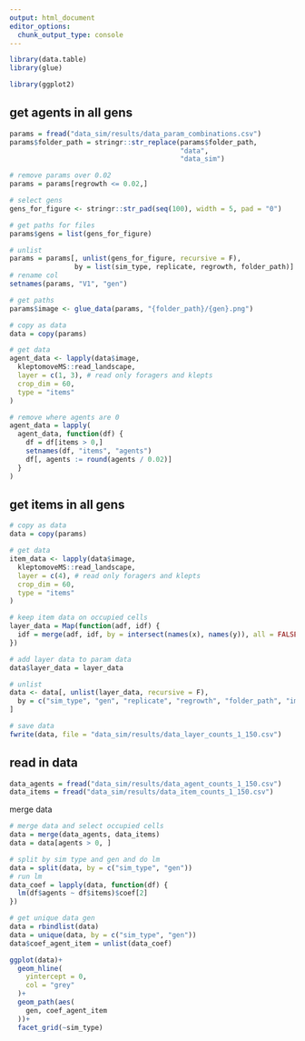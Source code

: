 ```yaml
---
output: html_document
editor_options: 
  chunk_output_type: console
---
```

```r
library(data.table)
library(glue)

library(ggplot2)
```

## get agents in all gens

```r
params = fread("data_sim/results/data_param_combinations.csv")
params$folder_path = stringr::str_replace(params$folder_path,
                                          "data", 
                                          "data_sim")

# remove params over 0.02
params = params[regrowth <= 0.02,]

# select gens
gens_for_figure <- stringr::str_pad(seq(100), width = 5, pad = "0")

# get paths for files 
params$gens = list(gens_for_figure)

# unlist
params = params[, unlist(gens_for_figure, recursive = F),
                by = list(sim_type, replicate, regrowth, folder_path)]
# rename col
setnames(params, "V1", "gen")

# get paths
params$image <- glue_data(params, "{folder_path}/{gen}.png")

# copy as data
data = copy(params)

# get data
agent_data <- lapply(data$image,
  kleptomoveMS::read_landscape,
  layer = c(1, 3), # read only foragers and klepts
  crop_dim = 60,
  type = "items"
)

# remove where agents are 0
agent_data = lapply(
  agent_data, function(df) {
    df = df[items > 0,]
    setnames(df, "items", "agents")
    df[, agents := round(agents / 0.02)]
  }
)
```

## get items in all gens

```r
# copy as data
data = copy(params)

# get data
item_data <- lapply(data$image,
  kleptomoveMS::read_landscape,
  layer = c(4), # read only foragers and klepts
  crop_dim = 60,
  type = "items"
)

# keep item data on occupied cells
layer_data = Map(function(adf, idf) {
  idf = merge(adf, idf, by = intersect(names(x), names(y)), all = FALSE)
})

# add layer data to param data
data$layer_data = layer_data

# unlist
data <- data[, unlist(layer_data, recursive = F),
  by = c("sim_type", "gen", "replicate", "regrowth", "folder_path", "image")
]

# save data
fwrite(data, file = "data_sim/results/data_layer_counts_1_150.csv")
```

## read in data

```r
data_agents = fread("data_sim/results/data_agent_counts_1_150.csv")
data_items = fread("data_sim/results/data_item_counts_1_150.csv")
```

merge data

```r
# merge data and select occupied cells
data = merge(data_agents, data_items)
data = data[agents > 0, ]

# split by sim type and gen and do lm
data = split(data, by = c("sim_type", "gen"))
# run lm
data_coef = lapply(data, function(df) {
  lm(df$agents ~ df$items)$coef[2]
})

# get unique data gen
data = rbindlist(data)
data = unique(data, by = c("sim_type", "gen"))
data$coef_agent_item = unlist(data_coef)
```

```r
ggplot(data)+
  geom_hline(
    yintercept = 0,
    col = "grey"
  )+
  geom_path(aes(
    gen, coef_agent_item
  ))+
  facet_grid(~sim_type)
```

